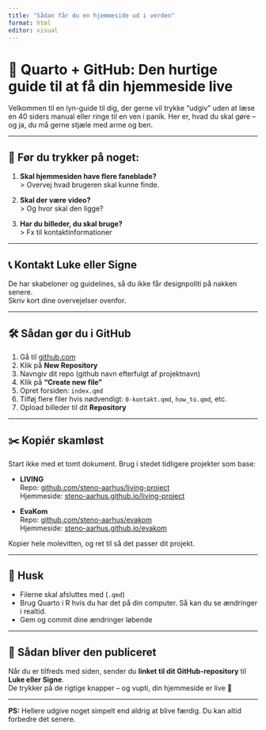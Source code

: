 ```yaml
---
title: "Sådan får du en hjemmeside ud i verden"
format: html
editor: visual
---
```


# 🚀 Quarto + GitHub: Den hurtige guide til at få din hjemmeside live

Velkommen til en lyn-guide til dig, der gerne vil trykke "udgiv" uden at læse en 40 siders manual eller ringe til en ven i panik. Her er, hvad du skal gøre – og ja, du må gerne stjæle med arme og ben.

------------------------------------------------------------------------

## 🤔 Før du trykker på noget:

1.  **Skal hjemmesiden have flere faneblade?**\
    \> Overvej hvad brugeren skal kunne finde.

2.  **Skal der være video?**\
    \> Og hvor skal den ligge?

3.  **Har du billeder, du skal bruge?**\
    \> Fx til kontaktinformationer

------------------------------------------------------------------------

## 📞 Kontakt Luke eller Signe

De har skabeloner og guidelines, så du ikke får designpoliti på nakken senere.\
Skriv kort dine overvejelser ovenfor.

------------------------------------------------------------------------

## 🛠️ Sådan gør du i GitHub

1.  Gå til [github.com](https://github.com)
2.  Klik på **New Repository**
3.  Navngiv dit repo (github navn efterfulgt af projektnavn)
4.  Klik på **"Create new file"**
5.  Opret forsiden: `index.qmd`
6.  Tilføj flere filer hvis nødvendigt: `0-kontakt.qmd`, `how_to.qmd`, etc.
7.  Opload billeder til dit **Repository**

------------------------------------------------------------------------

## ✂️ Kopiér skamløst

Start ikke med et tomt dokument. Brug i stedet tidligere projekter som base:

-   **LIVING**\
    Repo: [github.com/steno-aarhus/living-project](https://github.com/steno-aarhus/living-project)\
    Hjemmeside: [steno-aarhus.github.io/living-project](https://steno-aarhus.github.io/living-project)

-   **EvaKom**\
    Repo: [github.com/steno-aarhus/evakom](https://github.com/steno-aarhus/evakom)\
    Hjemmeside: [steno-aarhus.github.io/evakom](https://steno-aarhus.github.io/evakom)

Kopier hele molevitten, og ret til så det passer dit projekt.

------------------------------------------------------------------------

## 🧠 Husk

-   Filerne skal afsluttes med (`.qmd`)
-   Brug Quarto i R hvis du har det på din computer. Så kan du se ændringer i realtid.
-   Gem og commit dine ændringer løbende

------------------------------------------------------------------------

## 📨 Sådan bliver den publiceret

Når du er tilfreds med siden, sender du **linket til dit GitHub-repository** til **Luke eller Signe**.\
De trykker på de rigtige knapper – og vupti, din hjemmeside er live 🎉

------------------------------------------------------------------------

**PS:** Hellere udgive noget simpelt end aldrig at blive færdig. Du kan altid forbedre det senere.
